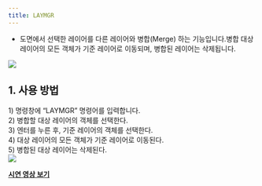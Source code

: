```yaml
---
title: LAYMGR
---
```



[image1]: ../../../../../assets/images/commands/laymgr/image1.png
[image2]: ../../../../../assets/images/commands/laymgr/image2.png

* 도면에서 선택한 레이어를 다른 레이어와 병합(Merge) 하는 기능입니다.병합 대상 레이어의 모든 객체가 기준 레이어로 이동되며, 병합된 레이어는 삭제됩니다.

![][image1]

## **1\. 사용 방법**

1\) 명령창에 “LAYMGR” 명령어를 입력합니다.  
2\) 병합할 대상 레이어의 객체를 선택한다.  
3\) 엔터를 누른 후, 기준 레이어의 객체를 선택한다.  
4\) 대상 레이어의 모든 객체가 기준 레이어로 이동된다.  
5\) 병합된 대상 레이어는 삭제된다.  
![][image2]

[**<Icon name="youtube" class="emoji"/> 시연 영상 보기**]() 